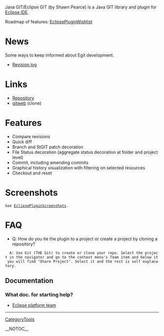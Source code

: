 Java GIT/Eclipse GIT (by Shawn Pearce) is a Java GIT library and plugin for [http://www.eclipse.org/ Eclipse IDE].

Roadmap of features: [[EclipsePluginWishlist]]

= News =
Some ways to keep informed about Egit development.

* [http://repo.or.cz/w/egit.git?a=log Revision log]
= Links =
* [http://www.spearce.org/projects/scm/egit.git Repository]
* [http://repo.or.cz/w/egit.git gitweb] (clone)
= Features =
* Compare revisions
* Quick diff
* Branch and StGIT patch decoration
* File Status decoration (aggregate status decoration at folder and project level)
* Commit, including amending commits
* Graphical history visualization with filtering on selected resources
* Checkout and reset
= Screenshots =
 See [[EclipsePluginScreenshots]].

= FAQ =
* Q: How do you tie the plugin to a project or create a project by cloning a repository?
   A: Use Git (THE Git) to create or clone your repo. Select the project in the navigator and go to the context menu's Team item and below it you will find "Share Project". Select it and the rest is self explanatory.

== Documentation ==
=== What doc. for starting help? ===
* [http://www.eclipse.org/eclipse/platform-team/ Eclipse platform team]

----
[[CategoryTools]]

__NOTOC__